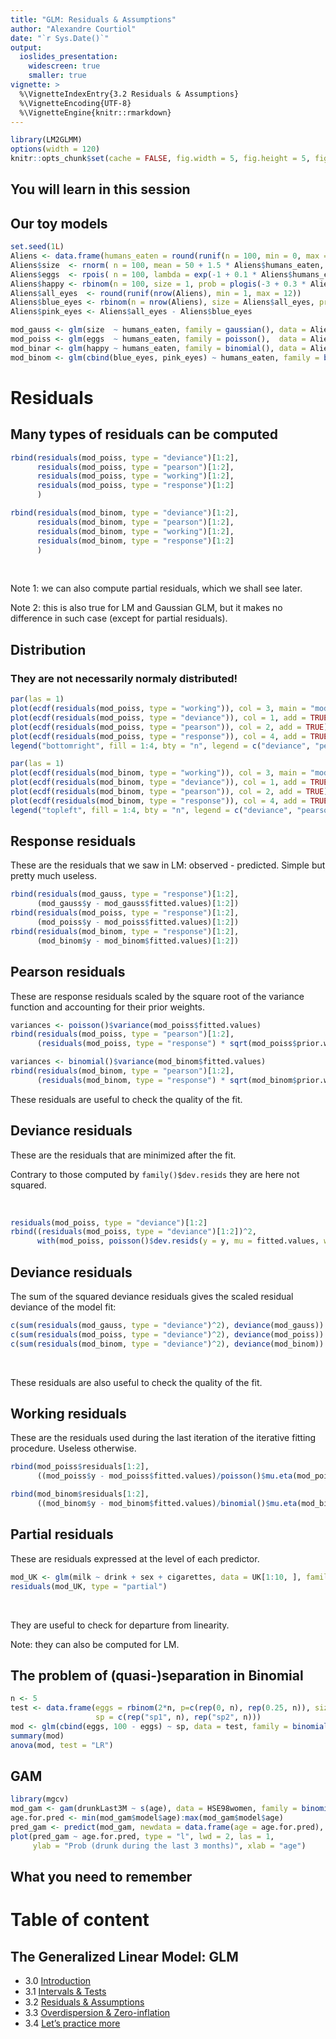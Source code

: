 ```yaml
---
title: "GLM: Residuals & Assumptions"
author: "Alexandre Courtiol"
date: "`r Sys.Date()`"
output:
  ioslides_presentation:
    widescreen: true
    smaller: true
vignette: >
  %\VignetteIndexEntry{3.2 Residuals & Assumptions}
  %\VignetteEncoding{UTF-8}
  %\VignetteEngine{knitr::rmarkdown}
---
```


```r
library(LM2GLMM)
options(width = 120)
knitr::opts_chunk$set(cache = FALSE, fig.width = 5, fig.height = 5, fig.align = "center")
```

## You will learn in this session


## Our toy models

```r
set.seed(1L)
Aliens <- data.frame(humans_eaten = round(runif(n = 100, min = 0, max = 15)))
Aliens$size  <- rnorm( n = 100, mean = 50 + 1.5 * Aliens$humans_eaten, sd = 5)
Aliens$eggs  <- rpois( n = 100, lambda = exp(-1 + 0.1 * Aliens$humans_eaten))
Aliens$happy <- rbinom(n = 100, size = 1, prob = plogis(-3 + 0.3 * Aliens$humans_eaten))
Aliens$all_eyes  <- round(runif(nrow(Aliens), min = 1, max = 12))
Aliens$blue_eyes <- rbinom(n = nrow(Aliens), size = Aliens$all_eyes, prob = plogis(-2 + 0.5 * Aliens$humans_eaten))
Aliens$pink_eyes <- Aliens$all_eyes - Aliens$blue_eyes

mod_gauss <- glm(size  ~ humans_eaten, family = gaussian(), data = Aliens)
mod_poiss <- glm(eggs  ~ humans_eaten, family = poisson(),  data = Aliens)
mod_binar <- glm(happy ~ humans_eaten, family = binomial(), data = Aliens)
mod_binom <- glm(cbind(blue_eyes, pink_eyes) ~ humans_eaten, family = binomial(), data = Aliens)
```


# Residuals

## Many types of residuals can be computed

<div class="columns-2">

```r
rbind(residuals(mod_poiss, type = "deviance")[1:2],
      residuals(mod_poiss, type = "pearson")[1:2],
      residuals(mod_poiss, type = "working")[1:2],
      residuals(mod_poiss, type = "response")[1:2]
      )
```

```r
rbind(residuals(mod_binom, type = "deviance")[1:2],
      residuals(mod_binom, type = "pearson")[1:2],
      residuals(mod_binom, type = "working")[1:2],
      residuals(mod_binom, type = "response")[1:2]
      )
```

</div>

<br>

Note 1: we can also compute partial residuals, which we shall see later.

Note 2: this is also true for LM and Gaussian GLM, but it makes no difference in such case (except for partial residuals).

## Distribution

### They are not necessarily normaly distributed!

<div class="columns-2">

```r
par(las = 1)
plot(ecdf(residuals(mod_poiss, type = "working")), col = 3, main = "mod_poiss")
plot(ecdf(residuals(mod_poiss, type = "deviance")), col = 1, add = TRUE)
plot(ecdf(residuals(mod_poiss, type = "pearson")), col = 2, add = TRUE)
plot(ecdf(residuals(mod_poiss, type = "response")), col = 4, add = TRUE)
legend("bottomright", fill = 1:4, bty = "n", legend = c("deviance", "pearson", "working", "response"), title = "Type of residuals:")
```

```r
par(las = 1)
plot(ecdf(residuals(mod_binom, type = "working")), col = 3, main = "mod_binom")
plot(ecdf(residuals(mod_binom, type = "deviance")), col = 1, add = TRUE)
plot(ecdf(residuals(mod_binom, type = "pearson")), col = 2, add = TRUE)
plot(ecdf(residuals(mod_binom, type = "response")), col = 4, add = TRUE)
legend("topleft", fill = 1:4, bty = "n", legend = c("deviance", "pearson", "working", "response"), title = "Type of residuals:")
```

</div>


## Response residuals

These are the residuals that we saw in LM: observed - predicted. Simple but pretty much useless.

```r
rbind(residuals(mod_gauss, type = "response")[1:2],
      (mod_gauss$y - mod_gauss$fitted.values)[1:2])
rbind(residuals(mod_poiss, type = "response")[1:2],
      (mod_poiss$y - mod_poiss$fitted.values)[1:2])
rbind(residuals(mod_binom, type = "response")[1:2],
      (mod_binom$y - mod_binom$fitted.values)[1:2])
```


## Pearson residuals

These are response residuals scaled by the square root of the variance function and accounting for their prior weights. 

```r
variances <- poisson()$variance(mod_poiss$fitted.values)
rbind(residuals(mod_poiss, type = "pearson")[1:2],
      (residuals(mod_poiss, type = "response") * sqrt(mod_poiss$prior.weights / variances))[1:2])

variances <- binomial()$variance(mod_binom$fitted.values)
rbind(residuals(mod_binom, type = "pearson")[1:2],
      (residuals(mod_binom, type = "response") * sqrt(mod_binom$prior.weights / variances))[1:2])
```

These residuals are useful to check the quality of the fit.


## Deviance residuals

These are the residuals that are minimized after the fit.

Contrary to those computed by ```family()$dev.resids``` they are here not squared.

<br>

```r
residuals(mod_poiss, type = "deviance")[1:2]
rbind((residuals(mod_poiss, type = "deviance")[1:2])^2,
      with(mod_poiss, poisson()$dev.resids(y = y, mu = fitted.values, wt = prior.weights))[1:2])
```


## Deviance residuals

The sum of the squared deviance residuals gives the scaled residual deviance of the model fit:

```r
c(sum(residuals(mod_gauss, type = "deviance")^2), deviance(mod_gauss))
c(sum(residuals(mod_poiss, type = "deviance")^2), deviance(mod_poiss))
c(sum(residuals(mod_binom, type = "deviance")^2), deviance(mod_binom))
```

<br>

These residuals are also useful to check the quality of the fit.


## Working residuals

These are the residuals used during the last iteration of the iterative fitting procedure. Useless otherwise.

```r
rbind(mod_poiss$residuals[1:2],
      ((mod_poiss$y - mod_poiss$fitted.values)/poisson()$mu.eta(mod_poiss$linear.predictors))[1:2])

rbind(mod_binom$residuals[1:2],
      ((mod_binom$y - mod_binom$fitted.values)/binomial()$mu.eta(mod_binom$linear.predictors))[1:2])
```


## Partial residuals

These are residuals expressed at the level of each predictor.

```r
mod_UK <- glm(milk ~ drink + sex + cigarettes, data = UK[1:10, ], family = poisson())
residuals(mod_UK, type = "partial")
```

<br>

They are useful to check for departure from linearity.

Note: they can also be computed for LM.


## The problem of (quasi-)separation in Binomial

```r
n <- 5
test <- data.frame(eggs = rbinom(2*n, p=c(rep(0, n), rep(0.25, n)), size = 100), 
                   sp = c(rep("sp1", n), rep("sp2", n)))
mod <- glm(cbind(eggs, 100 - eggs) ~ sp, data = test, family = binomial())
summary(mod)
anova(mod, test = "LR")
```


## GAM

```r
library(mgcv)
mod_gam <- gam(drunkLast3M ~ s(age), data = HSE98women, family = binomial())
age.for.pred <- min(mod_gam$model$age):max(mod_gam$model$age)
pred_gam <- predict(mod_gam, newdata = data.frame(age = age.for.pred), type = "response")
plot(pred_gam ~ age.for.pred, type = "l", lwd = 2, las = 1,
     ylab = "Prob (drunk during the last 3 months)", xlab = "age")
```

## What you need to remember



# Table of content

## The Generalized Linear Model: GLM

* 3.0 [Introduction](./GLM_intro.html)
* 3.1 [Intervals & Tests](./GLM_intervals.html)
* 3.2 [Residuals & Assumptions](./GLM_assumptions.html)
* 3.3 [Overdispersion & Zero-inflation](./GLM_overdispersion.html)
* 3.4 [Let's practice more](./GLM_practice.html)

